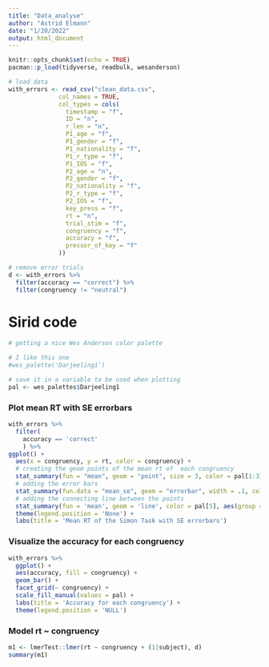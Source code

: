 ```yaml
---
title: "Data_analyse"
author: "Astrid Elmann"
date: "1/20/2022"
output: html_document
---
```


```r
knitr::opts_chunk$set(echo = TRUE)
pacman::p_load(tidyverse, readbulk, wesanderson)
```

```r
# load data
with_errors <- read_csv("clean_data.csv",
              col_names = TRUE,
              col_types = cols(
                timestamp = "f", 
                ID = "n", 
                r_len = "n",
                P1_age = "f",
                P1_gender = "f",
                P1_nationality = "f",
                P1_r_type = "f",
                P1_IOS = "f", 
                P2_age = "n", 
                P2_gender = "f",
                P2_nationality = "f",
                P2_r_type = "f",
                P2_IOS = "f", 
                key_press = "f",
                rt = "n",
                trial_stim = "f",
                congruency = "f",
                accuracy = "f",
                pressor_of_key = "f"
              ))

```

```r
# remove error trials
d <- with_errors %>% 
  filter(accuracy == "correct") %>% 
  filter(congruency != "neutral")
```

# Sirid code
```r
# getting a nice Wes Anderson color palette

# I like this one
#wes_palette('Darjeeling1')

# save it in a variable to be used when plotting
pal <- wes_palettes$Darjeeling1
```

### Plot mean RT with SE errorbars
```r
with_errors %>% 
  filter(
    accuracy == 'correct'
    ) %>% 
ggplot() + 
  aes(x = congruency, y = rt, color = congruency) +
  # creating the geom points of the mean rt of  each congruency
  stat_summary(fun = "mean", geom = "point", size = 3, color = pal[1:3]) +
  # adding the error bars
  stat_summary(fun.data = "mean_se", geom = "errorbar", width = .1, color = pal[1:3]) +
  # adding the connecting line between the points 
  stat_summary(fun = 'mean', geom = 'line', color = pal[5], aes(group = 1)) +
  theme(legend.position = 'None') +
  labs(title = 'Mean RT of the Simon Task with SE errorbars')
```

### Visualize the accuracy for each congruency
```r
with_errors %>% 
  ggplot() +
  aes(accuracy, fill = congruency) + 
  geom_bar() + 
  facet_grid(~ congruency) +
  scale_fill_manual(values = pal) +
  labs(title = 'Accuracy for each congruency') + 
  theme(legend.position = 'NULL')
```


### Model rt ~ congruency 
```r
m1 <- lmerTest::lmer(rt ~ congruency + (1|subject), d)
summary(m1)
```

